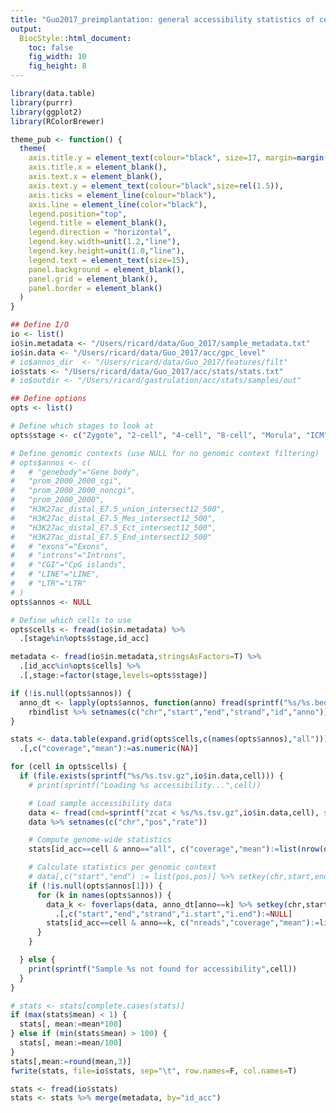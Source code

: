 ```yaml
---
title: "Guo2017_preimplantation: general accessibility statistics of cells"
output:
  BiocStyle::html_document: 
    toc: false
    fig_width: 10
    fig_height: 8
---
```


```r
library(data.table)
library(purrr)
library(ggplot2)
library(RColorBrewer)
```

```r
theme_pub <- function() {
  theme(
    axis.title.y = element_text(colour="black", size=17, margin=margin(0,10,0,0)),
    axis.title.x = element_blank(),
    axis.text.x = element_blank(),
    axis.text.y = element_text(colour="black",size=rel(1.5)),
    axis.ticks = element_line(colour="black"),
    axis.line = element_line(color="black"),
    legend.position="top",
    legend.title = element_blank(),
    legend.direction = "horizontal",
    legend.key.width=unit(1.2,"line"),
    legend.key.height=unit(1.0,"line"),
    legend.text = element_text(size=15),
    panel.background = element_blank(),
    panel.grid = element_blank(),
    panel.border = element_blank()
  )
}
```

```r

## Define I/O 
io <- list()
io$in.metadata <- "/Users/ricard/data/Guo_2017/sample_metadata.txt"
io$in.data <- "/Users/ricard/data/Guo_2017/acc/gpc_level"
# io$annos_dir  <- "/Users/ricard/data/Guo_2017/features/filt"
io$stats <- "/Users/ricard/data/Guo_2017/acc/stats/stats.txt"
# io$outdir <- "/Users/ricard/gastrulation/acc/stats/samples/out"

## Define options
opts <- list()

# Define which stages to look at 
opts$stage <- c("Zygote", "2-cell", "4-cell", "8-cell", "Morula", "ICM", "TE")

# Define genomic contexts (use NULL for no genomic context filtering)
# opts$annos <- c(
#   # "genebody"="Gene body",
#   "prom_2000_2000_cgi",
#   "prom_2000_2000_noncgi",
#   "prom_2000_2000",
#   "H3K27ac_distal_E7.5_union_intersect12_500",
#   "H3K27ac_distal_E7.5_Mes_intersect12_500",
#   "H3K27ac_distal_E7.5_Ect_intersect12_500",
#   "H3K27ac_distal_E7.5_End_intersect12_500"
#   # "exons"="Exons",
#   # "introns"="Introns",
#   # "CGI"="CpG islands",
#   # "LINE"="LINE",
#   # "LTR"="LTR"
# )
opts$annos <- NULL

# Define which cells to use
opts$cells <- fread(io$in.metadata) %>%
  .[stage%in%opts$stage,id_acc]
```

<!-- Load sample metadata -->
```r
metadata <- fread(io$in.metadata,stringsAsFactors=T) %>% 
  .[id_acc%in%opts$cells] %>%
  .[,stage:=factor(stage,levels=opts$stage)]
```

<!-- Load genomic contexts metadata -->
```r
if (!is.null(opts$annos)) {
  anno_dt <- lapply(opts$annos, function(anno) fread(sprintf("%s/%s.bed",io$annos_dir,anno), stringsAsFactors=T)) %>%  
    rbindlist %>% setnames(c("chr","start","end","strand","id","anno"))
}
```

<!-- Load accessibility data and filter genomic contexts -->
```r
stats <- data.table(expand.grid(opts$cells,c(names(opts$annos),"all"))) %>% setnames(c("id_acc","anno")) %>%
  .[,c("coverage","mean"):=as.numeric(NA)]

for (cell in opts$cells) {
  if (file.exists(sprintf("%s/%s.tsv.gz",io$in.data,cell))) {
    # print(sprintf("Loading %s accessibility...",cell))

    # Load sample accessibility data
    data <- fread(cmd=sprintf("zcat < %s/%s.tsv.gz",io$in.data,cell), sep="\t", verbose=F, showProgress=F, stringsAsFactors=T)
    data %>% setnames(c("chr","pos","rate"))

    # Compute genome-wide statistics
    stats[id_acc==cell & anno=="all", c("coverage","mean"):=list(nrow(data),mean(data$rate))]

    # Calculate statistics per genomic context
    # data[,c("start","end") := list(pos,pos)] %>% setkey(chr,start,end)
    if (!is.null(opts$annos[1])) {
      for (k in names(opts$annos)) {
        data_k <- foverlaps(data, anno_dt[anno==k] %>% setkey(chr,start,end), nomatch=0) %>%
          .[,c("start","end","strand","i.start","i.end"):=NULL]
        stats[id_acc==cell & anno==k, c("nreads","coverage","mean"):=list(sum(data_k$met_reads+data_k$nonmet_reads),nrow(data_k),mean(data_k$rate))]
      }
    }

  } else {
    print(sprintf("Sample %s not found for accessibility",cell))
  }
}

# stats <- stats[complete.cases(stats)]
if (max(stats$mean) < 1) {
  stats[, mean:=mean*100]
} else if (min(stats$mean) > 100) {
  stats[, mean:=mean/100]
}
stats[,mean:=round(mean,3)]
fwrite(stats, file=io$stats, sep="\t", row.names=F, col.names=T)
```


```r
stats <- fread(io$stats)
stats <- stats %>% merge(metadata, by="id_acc")
```
